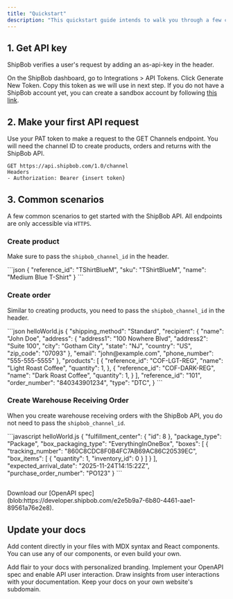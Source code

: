 ```yaml
---
title: "Quickstart"
description: "This quickstart guide intends to walk you through a few common scenarios to let you understand how to use the ShipBob API."
---
```




## 1. Get API key

ShipBob verifies a user's request by adding an as-api-key in the header.

On the ShipBob dashboard, go to Integrations > API Tokens. Click Generate New Token. Copy this token as we will use in next step. If you do not have a ShipBob account yet, you can create a sandbox account by following [this link](https://webstage.shipbob.dev/app/merchant/#/SignUp).&#x20;

## 2. Make your first API request

Use your PAT token to make a request to the GET Channels endpoint. You will need the channel ID to create products, orders and returns with the ShipBob API.

```
GET https://api.shipbob.com/1.0/channel
Headers
- Authorization: Bearer {insert token}
```

## 3. Common scenarios

A few common scenarios to get started with the ShipBob API. All endpoints are only accessible via `HTTPS`.

### Create product

Make sure to pass the `shipbob_channel_id` in the header.

<CodeGroup>
  ```json
  {
    "reference_id": "TShirtBlueM",
    "sku": "TShirtBlueM",
    "name": "Medium Blue T-Shirt"
  }
  ```
</CodeGroup>

### Create order

Similar to creating products, you need to pass the `shipbob_channel_id` in the header.&#x20;

<CodeGroup>
  ```json helloWorld.js
  {
    "shipping_method": "Standard",
    "recipient": {
      "name": "John Doe",
      "address": {
        "address1": "100 Nowhere Blvd",
        "address2": "Suite 100",
        "city": "Gotham City",
        "state": "NJ",
        "country": "US",
        "zip_code": "07093"
      },
      "email": "john@example.com",
      "phone_number": "555-555-5555"
    },
    "products": [
      {
        "reference_id": "COF-LGT-REG",
        "name": "Light Roast Coffee",
        "quantity": 1,
      },
      {
        "reference_id": "COF-DARK-REG",
        "name": "Dark Roast Coffee",
        "quantity": 1,
      }
    ],
    "reference_id": "101",
    "order_number": "840343901234",
    "type": "DTC",
  }
  ```
</CodeGroup>



### Create Warehouse Receiving Order

When you create warehouse receiving orders with the ShipBob API, you do not need to pass the `shipbob_channel_id`.

<CodeGroup>
  ```javascript helloWorld.js
  {
    "fulfillment_center": {
      "id": 8
    },
    "package_type": "Package",
    "box_packaging_type": "EverythingInOneBox",
    "boxes": [
      {
        "tracking_number": "860C8CDC8F0B4FC7AB69AC86C20539EC",
        "box_items": [
          {
            "quantity": 1,
            "inventory_id": 0
          }
        ]
      }
    ],
    "expected_arrival_date": "2025-11-24T14:15:22Z",
    "purchase_order_number": "PO123"
  }
  ```
</CodeGroup>



##

<Check>
  Download our [OpenAPI spec](blob:https://developer.shipbob.com/e2e5b9a7-6b80-4461-aae1-89561a76e2e8).
</Check>

## &#x20;

## Update your docs

Add content directly in your files with MDX syntax and React components. You can use any of our components, or even build your own.

<CardGroup>
  <Card title="Style Your Docs" icon="paintbrush" href="/settings/global">
    Add flair to your docs with personalized branding.
  </Card>

  <Card title="Add API Endpoints" icon="square-code" href="/api-playground/configuration">
    Implement your OpenAPI spec and enable API user interaction.
  </Card>

  <Card title="Integrate Analytics" icon="chart-mixed" href="/analytics/supported-integrations">
    Draw insights from user interactions with your documentation.
  </Card>

  <Card title="Host on a Custom Domain" icon="browser" href="/settings/custom-domain/subdomain">
    Keep your docs on your own website's subdomain.
  </Card>
</CardGroup>